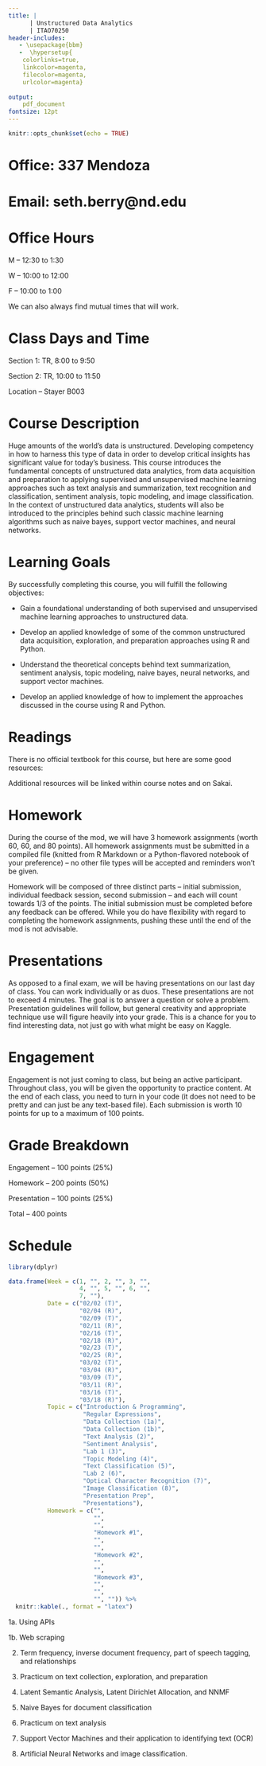 ```yaml
---
title: |  
      | Unstructured Data Analytics
      | ITAO70250
header-includes:
   - \usepackage{bbm}
   -  \hypersetup{
    colorlinks=true,
    linkcolor=magenta,
    filecolor=magenta,      
    urlcolor=magenta}
  
output:
    pdf_document
fontsize: 12pt
---
```


```r
knitr::opts_chunk$set(echo = TRUE)
```

# Office: 337 Mendoza

# Email: seth.berry@nd.edu

# Office Hours

M -- 12:30 to 1:30

W -- 10:00 to 12:00

F -- 10:00 to 1:00

We can also always find mutual times that will work.

# Class Days and Time

Section 1: TR, 8:00 to 9:50

Section 2: TR, 10:00 to 11:50

Location -- Stayer B003

# Course Description

Huge amounts of the world’s data is unstructured. Developing competency in how to harness this type of data in order to develop critical insights has significant value for today’s business. This course introduces the fundamental concepts of unstructured data analytics, from data acquisition and preparation to applying supervised and unsupervised machine learning approaches such as text analysis and summarization, text recognition and classification, sentiment analysis, topic modeling, and image classification. In the context of unstructured data analytics, students will also be introduced to the principles behind such classic machine learning algorithms such as naive bayes, support vector machines, and neural networks.

# Learning Goals

By successfully completing this course, you will fulfill the following objectives:

- Gain a foundational understanding of both supervised and unsupervised machine learning approaches to unstructured data.

- Develop an applied knowledge of some of the common unstructured data acquisition, exploration, and preparation approaches using R and Python.

- Understand the theoretical concepts behind text summarization, sentiment analysis, topic modeling, naive bayes, neural networks, and support vector machines.

- Develop an applied knowledge of how to implement the approaches discussed in the course using R and Python.
  

# Readings

There is no official textbook for this course, but here are some good resources:

\href{https://www.tidytextmining.com/}{Text Mining with R}

\href{https://r4ds.had.co.nz/}{R for Data Science}

\href{https://swcarpentry.github.io/r-novice-inflammation/02-func-R/}{Creating Functions}

Additional resources will be linked within course notes and on Sakai.

# Homework

During the course of the mod, we will have 3 homework assignments (worth 60, 60, and 80 points). All homework assignments must be submitted in a compiled file (knitted from R Markdown or a Python-flavored notebook of your preference) -- no other file types will be accepted and reminders won't be given. 

Homework will be composed of three distinct parts -- initial submission, individual feedback session, second submission -- and each will count towards 1/3 of the points. The initial submission must be completed before any feedback can be offered. While you do have flexibility with regard to completing the homework assignments, pushing these until the end of the mod is not advisable.

# Presentations

As opposed to a final exam, we will be having presentations on our last day of class. You can work individually or as duos. These presentations are not to exceed 4 minutes. The goal is to answer a question or solve a problem. Presentation guidelines will follow, but general creativity and appropriate technique use will figure heavily into your grade. This is a chance for you to find interesting data, not just go with what might be easy on Kaggle. 

# Engagement

Engagement is not just coming to class, but being an active participant. Throughout class, you will be given the opportunity to practice content. At the end of each class, you need to turn in your code (it does not need to be pretty and can just be any text-based file). Each submission is worth 10 points for up to a maximum of 100 points.

# Grade Breakdown

Engagement -- 100 points (25%)

Homework -- 200 points (50%)

Presentation -- 100 points (25%)

Total -- 400 points

# Schedule

```r
library(dplyr)

data.frame(Week = c(1, "", 2, "", 3, "",
                    4, "", 5, "", 6, "", 
                    7, ""),
           Date = c("02/02 (T)", 
                    "02/04 (R)", 
                    "02/09 (T)", 
                    "02/11 (R)", 
                    "02/16 (T)", 
                    "02/18 (R)", 
                    "02/23 (T)", 
                    "02/25 (R)", 
                    "03/02 (T)", 
                    "03/04 (R)", 
                    "03/09 (T)",
                    "03/11 (R)",
                    "03/16 (T)", 
                    "03/18 (R)"), 
           Topic = c("Introduction & Programming",
                     "Regular Expressions",
                     "Data Collection (1a)", 
                     "Data Collection (1b)",
                     "Text Analysis (2)", 
                     "Sentiment Analysis",
                     "Lab 1 (3)",
                     "Topic Modeling (4)",
                     "Text Classification (5)",
                     "Lab 2 (6)",
                     "Optical Character Recognition (7)", 
                     "Image Classification (8)",
                     "Presentation Prep",
                     "Presentations"), 
           Homework = c("", 
                        "", 
                        "", 
                        "Homework #1",
                        "",
                        "",
                        "Homework #2",
                        "",
                        "",
                        "Homework #3",
                        "",
                        "", 
                        "", "")) %>% 
  knitr::kable(., format = "latex")
```

 
1a.   Using APIs

1b.   Web scraping 

2.    Term frequency, inverse document frequency, part of speech tagging, and relationships

3.    Practicum on text collection, exploration, and preparation

4.    Latent Semantic Analysis, Latent Dirichlet Allocation, and NNMF

5.    Naive Bayes for document classification

6.    Practicum on text analysis

7.    Support Vector Machines and their application to identifying text (OCR)

8.    Artificial Neural Networks and image classification.